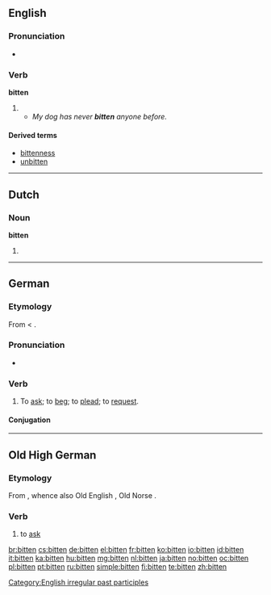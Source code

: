 {{also|Bitten}}
==English==

===Pronunciation===
* {{IPA|/ˈbɪtən/}}
*: {{rhymes|ɪtən}}

===Verb===
'''bitten'''

# {{past participle of|[[bite]]}}
#* ''My dog has never '''bitten''' anyone before.''

====Derived terms====
* [[bittenness]]
* [[unbitten]]

[[Category:English irregular past participles]]

----

==Dutch==

===Noun===
'''bitten'''

# {{plural of|[[bit]]|lang=nl}}

----

==German==

===Etymology===
From {{etyl|goh|de}} {{term|bitten|lang=goh}} < {{proto|Germanic|bidjanan|lang=de}}.

===Pronunciation===
* {{audio|De-at-bitten.ogg|audio (Austria)}}

===Verb===
{{de-verb}}

# {{transitive|or|intransitive}} To [[ask]]; to [[beg]]; to [[plead]]; to [[request]].

====Conjugation====
{{de-conj-strong|bitt|bat|gebeten|h|e||bät|a}}

----

==Old High German==

===Etymology===
From {{proto|Germanic|bidjanan|lang=goh}}, whence also Old English {{term|biddan|lang=ang}}, Old Norse {{term|biðja|lang=non}}.

===Verb===
{{infl|goh|verb}}

# to [[ask]]

[[br:bitten]]
[[cs:bitten]]
[[de:bitten]]
[[el:bitten]]
[[fr:bitten]]
[[ko:bitten]]
[[io:bitten]]
[[id:bitten]]
[[it:bitten]]
[[ka:bitten]]
[[hu:bitten]]
[[mg:bitten]]
[[nl:bitten]]
[[ja:bitten]]
[[no:bitten]]
[[oc:bitten]]
[[pl:bitten]]
[[pt:bitten]]
[[ru:bitten]]
[[simple:bitten]]
[[fi:bitten]]
[[te:bitten]]
[[zh:bitten]]